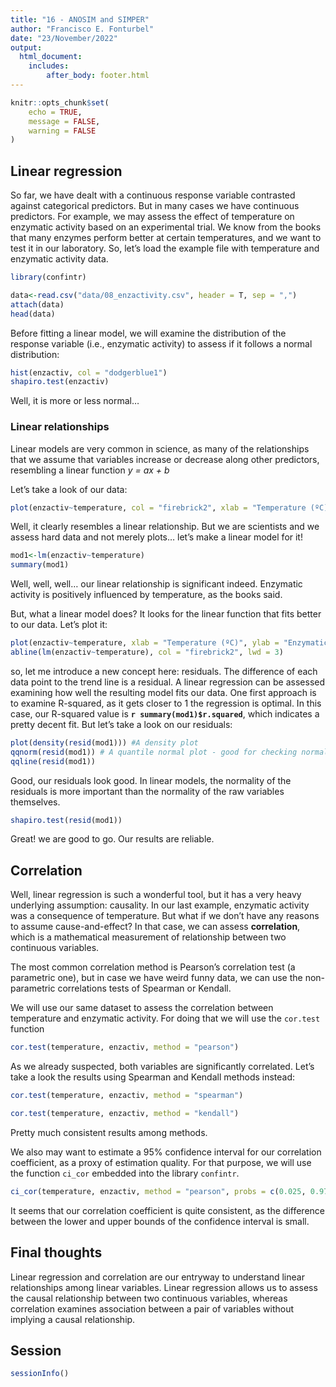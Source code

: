 ```yaml
---
title: "16 - ANOSIM and SIMPER"
author: "Francisco E. Fonturbel"
date: "23/November/2022"
output: 
  html_document:
    includes:
        after_body: footer.html
---
```


```r
knitr::opts_chunk$set(
	echo = TRUE,
	message = FALSE,
	warning = FALSE
)
```

## Linear regression

So far, we have dealt with a continuous response variable contrasted against categorical predictors. But in many cases we have continuous predictors. For example, we may assess the effect of temperature on enzymatic activity based on an experimental trial. We know from the books that many enzymes perform better at certain temperatures, and we want to test it in our laboratory. So, let's load the example file with temperature and enzymatic activity data.

```r
library(confintr)

data<-read.csv("data/08_enzactivity.csv", header = T, sep = ",")
attach(data)
head(data)
```

Before fitting a linear model, we will examine the distribution of the response variable (i.e., enzymatic activity) to assess if it follows a normal distribution:

```r
hist(enzactiv, col = "dodgerblue1")
shapiro.test(enzactiv)
```

Well, it is more or less normal...


### Linear relationships

Linear models are very common in science, as many of the relationships that we assume that variables increase or decrease along other predictors, resembling a linear function _y = ax + b_

Let's take a look of our data:

```r
plot(enzactiv~temperature, col = "firebrick2", xlab = "Temperature (ºC)", ylab = "Enzymatic activity")
```

Well, it clearly resembles a linear relationship. But we are scientists and we assess hard data and not merely plots... let's make a linear model for it!

```r
mod1<-lm(enzactiv~temperature)
summary(mod1)
```

Well, well, well... our linear relationship is significant indeed. Enzymatic activity is positively influenced by temperature, as the books said.

But, what a linear model does? It looks for the linear function that fits better to our data. Let's plot it:

```r
plot(enzactiv~temperature, xlab = "Temperature (ºC)", ylab = "Enzymatic activity")
abline(lm(enzactiv~temperature), col = "firebrick2", lwd = 3)
```

so, let me introduce a new concept here: residuals. The difference of each data point to the trend line is a residual. A linear regression can be assessed examining how well the resulting model fits our data. One first approach is to examine R-squared, as it gets closer to 1 the regression is optimal. In this case, our R-squared value is **`r summary(mod1)$r.squared`**, which indicates a pretty decent fit. But let's take a look on our residuals:

```r
plot(density(resid(mod1))) #A density plot
qqnorm(resid(mod1)) # A quantile normal plot - good for checking normality
qqline(resid(mod1))
```

Good, our residuals look good. In linear models, the normality of the residuals is more important than the normality of the raw variables themselves.

```r
shapiro.test(resid(mod1))
```

Great! we are good to go. Our results are reliable.


## Correlation

Well, linear regression is such a wonderful tool, but it has a very heavy underlying assumption: causality. In our last example, enzymatic activity was a consequence of temperature. But what if we don't have any reasons to assume cause-and-effect? In that case, we can assess **correlation**, which is a mathematical measurement of relationship between two continuous variables.

The most common correlation method is Pearson's correlation test (a parametric one), but in case we have weird funny data, we can use the non-parametric correlations tests of Spearman or Kendall.

We will use our same dataset to assess the correlation between temperature and enzymatic activity. For doing that we will use the `cor.test` function

```r
cor.test(temperature, enzactiv, method = "pearson")
```

As we already suspected, both variables are significantly correlated. Let's take a look the results using Spearman and Kendall methods instead:

```r
cor.test(temperature, enzactiv, method = "spearman")
```

```r
cor.test(temperature, enzactiv, method = "kendall")
```

Pretty much consistent results among methods.

We also may want to estimate a 95% confidence interval for our correlation coefficient, as a proxy of estimation quality. For that purpose, we will use the function `ci_cor` embedded into the library `confintr`.

```r
ci_cor(temperature, enzactiv, method = "pearson", probs = c(0.025, 0.975), type = "bootstrap", R = 999, boot_type = "bca")
```

It seems that our correlation coefficient is quite consistent, as the difference between the lower and upper bounds of the confidence interval is small.


## Final thoughts

Linear regression and correlation are our entryway to understand linear relationships among linear variables. Linear regression allows us to assess the causal relationship between two continuous variables, whereas correlation examines association between a pair of variables without implying a causal relationship.


## Session

```r
sessionInfo()
```